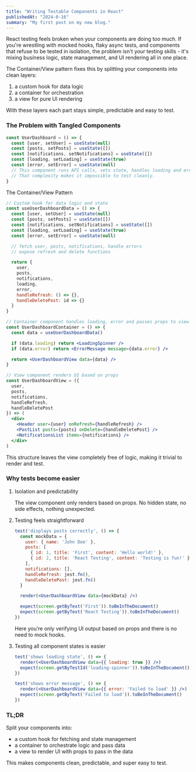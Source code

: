 ```yaml
---
title: "Writing Testable Components in React"
publishedAt: "2024-0-16"
summary: "My first post on my new blog."
---
```


React testing feels broken when your components are doing too much. If you're wrestling with mocked hooks, flaky async tests, and components that refuse to be tested in isolation, the problem isn't your testing skills - it's mixing business logic, state management, and UI rendering all in one place.

The Container/View pattern fixes this by splitting your components into clean layers:
1. a custom hook for data logic
2. a container for orchestration
3. a view for pure UI rendering

With these layers each part stays simple, predictable and easy to test.

### The Problem with Tangled Components

```jsx
const UserDashboard = () => {
  const [user, setUser] = useState(null)
  const [posts, setPosts] = useState([])
  const [notifications, setNotifications] = useState([])
  const [loading, setLoading] = useState(true)
  const [error, setError] = useState(null)
  // This component runs API calls, sets state, handles loading and errors, and renders UI.
  // That complexity makes it impossible to test cleanly.
}
```


The Container/View Pattern

```jsx
// Custom hook for data logic and state
const useUserDashboardData = () => {
  const [user, setUser] = useState(null)
  const [posts, setPosts] = useState([])
  const [notifications, setNotifications] = useState([])
  const [loading, setLoading] = useState(true)
  const [error, setError] = useState(null)

  // fetch user, posts, notifications, handle errors
  // expose refresh and delete functions

  return {
    user,
    posts,
    notifications,
    loading,
    error,
    handleRefresh: () => {},
    handleDeletePost: id => {}
  }
}

// Container component handles loading, error and passes props to view
const UserDashboardContainer = () => {
  const data = useUserDashboardData()

  if (data.loading) return <LoadingSpinner />
  if (data.error) return <ErrorMessage message={data.error} />

  return <UserDashboardView data={data} />
}

// View component renders UI based on props
const UserDashboardView = ({
  user,
  posts,
  notifications,
  handleRefresh,
  handleDeletePost
}) => (
  <div>
    <Header user={user} onRefresh={handleRefresh} />
    <PostList posts={posts} onDelete={handleDeletePost} />
    <NotificationsList items={notifications} />
  </div>
)
```
This structure leaves the view completely free of logic, making it trivial to render and test.

### Why tests become easier

1. Isolation and predictability

    The view component only renders based on props. No hidden state, no side effects, nothing unexpected.

2. Testing feels straightforward

    ```jsx
    test('displays posts correctly', () => {
      const mockData = {
        user: { name: 'John Doe' },
        posts: [
          { id: 1, title: 'First', content: 'Hello world!' },
          { id: 2, title: 'React Testing', content: 'Testing is fun!' }
        ],
        notifications: [],
        handleRefresh: jest.fn(),
        handleDeletePost: jest.fn()
      }

      render(<UserDashboardView data={mockData} />)

      expect(screen.getByText('First')).toBeInTheDocument()
      expect(screen.getByText('React Testing')).toBeInTheDocument()
    })
    ```
    Here you’re only verifying UI output based on props and there is no need to mock hooks.


3. Testing all component states is easier

    ```jsx
    test('shows loading state', () => {
      render(<UserDashboardView data={{ loading: true }} />)
      expect(screen.getByTestId('loading-spinner')).toBeInTheDocument()
    })

    test('shows error message', () => {
      render(<UserDashboardView data={{ error: 'Failed to load' }} />)
      expect(screen.getByText('Failed to load')).toBeInTheDocument()
    })
   ```

### TL;DR

Split your components into:

- a custom hook for fetching and state management
- a container to orchestrate logic and pass data
- a view to render UI with props to pass in the data

This makes components clean, predictable, and super easy to test.
